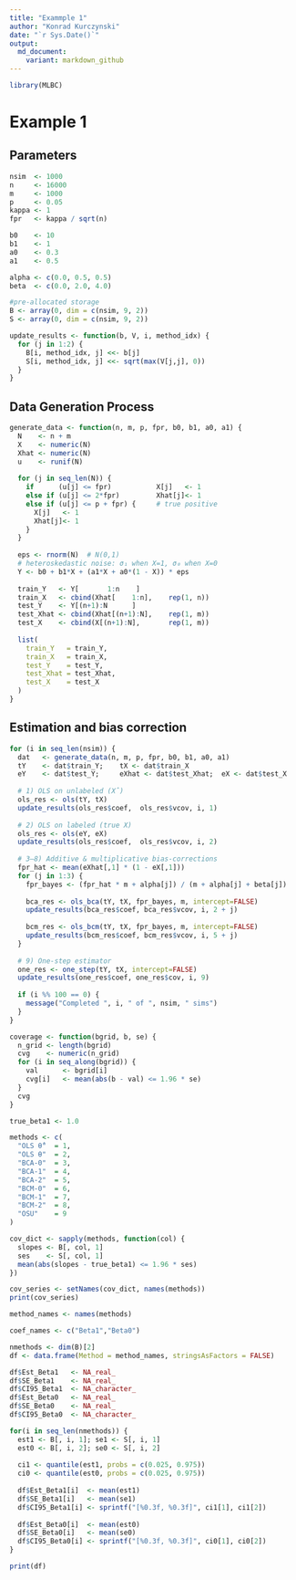 ```yaml
---
title: "Exammple 1"
author: "Konrad Kurczynski"
date: "`r Sys.Date()`"
output: 
  md_document:
    variant: markdown_github
---
```


```r
library(MLBC)
```

# Example 1

## Parameters 

```r
nsim  <- 1000
n     <- 16000
m     <- 1000
p     <- 0.05
kappa <- 1
fpr   <- kappa / sqrt(n)

b0    <- 10
b1    <- 1
a0    <- 0.3   
a1    <- 0.5   

alpha <- c(0.0, 0.5, 0.5)
beta  <- c(0.0, 2.0, 4.0)

#pre-allocated storage
B <- array(0, dim = c(nsim, 9, 2))
S <- array(0, dim = c(nsim, 9, 2))

update_results <- function(b, V, i, method_idx) {
  for (j in 1:2) {
    B[i, method_idx, j] <<- b[j]
    S[i, method_idx, j] <<- sqrt(max(V[j,j], 0))
  }
}
```

## Data Generation Process

```r
generate_data <- function(n, m, p, fpr, b0, b1, a0, a1) {
  N    <- n + m
  X    <- numeric(N)
  Xhat <- numeric(N)
  u    <- runif(N)
  
  for (j in seq_len(N)) {
    if      (u[j] <= fpr)           X[j]   <- 1
    else if (u[j] <= 2*fpr)         Xhat[j]<- 1
    else if (u[j] <= p + fpr) {     # true positive
      X[j]   <- 1
      Xhat[j]<- 1
    }
  }
  
  eps <- rnorm(N)  # N(0,1)
  # heteroskedastic noise: σ₁ when X=1, σ₀ when X=0
  Y <- b0 + b1*X + (a1*X + a0*(1 - X)) * eps
  
  train_Y   <- Y[       1:n    ]
  train_X   <- cbind(Xhat[    1:n],    rep(1, n))
  test_Y    <- Y[(n+1):N      ]
  test_Xhat <- cbind(Xhat[(n+1):N],    rep(1, m))
  test_X    <- cbind(X[(n+1):N],       rep(1, m))
  
  list(
    train_Y   = train_Y,
    train_X   = train_X,
    test_Y    = test_Y,
    test_Xhat = test_Xhat,
    test_X    = test_X
  )
}
```
## Estimation and bias correction

```r
for (i in seq_len(nsim)) {
  dat   <- generate_data(n, m, p, fpr, b0, b1, a0, a1)
  tY    <- dat$train_Y;    tX <- dat$train_X
  eY    <- dat$test_Y;     eXhat <- dat$test_Xhat;  eX <- dat$test_X
  
  # 1) OLS on unlabeled (X̂)
  ols_res <- ols(tY, tX)
  update_results(ols_res$coef,  ols_res$vcov, i, 1)
  
  # 2) OLS on labeled (true X)
  ols_res <- ols(eY, eX)
  update_results(ols_res$coef,  ols_res$vcov, i, 2)
  
  # 3–8) Additive & multiplicative bias‑corrections
  fpr_hat <- mean(eXhat[,1] * (1 - eX[,1]))
  for (j in 1:3) {
    fpr_bayes <- (fpr_hat * m + alpha[j]) / (m + alpha[j] + beta[j])
    
    bca_res <- ols_bca(tY, tX, fpr_bayes, m, intercept=FALSE)
    update_results(bca_res$coef, bca_res$vcov, i, 2 + j)
    
    bcm_res <- ols_bcm(tY, tX, fpr_bayes, m, intercept=FALSE)
    update_results(bcm_res$coef, bcm_res$vcov, i, 5 + j)
  }
  
  # 9) One‑step estimator
  one_res <- one_step(tY, tX, intercept=FALSE)
  update_results(one_res$coef, one_res$cov, i, 9)
  
  if (i %% 100 == 0) {
    message("Completed ", i, " of ", nsim, " sims")
  }
}
```

```r
coverage <- function(bgrid, b, se) {
  n_grid <- length(bgrid)
  cvg    <- numeric(n_grid)
  for (i in seq_along(bgrid)) {
    val      <- bgrid[i]
    cvg[i]   <- mean(abs(b - val) <= 1.96 * se)
  }
  cvg
}

true_beta1 <- 1.0

methods <- c(
  "OLS θ̂"  = 1,
  "OLS θ"  = 2,
  "BCA-0"  = 3,
  "BCA-1"  = 4,
  "BCA-2"  = 5,
  "BCM-0"  = 6,
  "BCM-1"  = 7,
  "BCM-2"  = 8,
  "OSU"    = 9
)

cov_dict <- sapply(methods, function(col) {
  slopes <- B[, col, 1]   
  ses    <- S[, col, 1]
  mean(abs(slopes - true_beta1) <= 1.96 * ses)
})

cov_series <- setNames(cov_dict, names(methods))
print(cov_series)

```

```r
method_names <- names(methods)

coef_names <- c("Beta1","Beta0")

nmethods <- dim(B)[2]
df <- data.frame(Method = method_names, stringsAsFactors = FALSE)

df$Est_Beta1   <- NA_real_
df$SE_Beta1    <- NA_real_
df$CI95_Beta1  <- NA_character_
df$Est_Beta0   <- NA_real_
df$SE_Beta0    <- NA_real_
df$CI95_Beta0  <- NA_character_

for(i in seq_len(nmethods)) {
  est1 <- B[, i, 1]; se1 <- S[, i, 1]
  est0 <- B[, i, 2]; se0 <- S[, i, 2]
  
  ci1 <- quantile(est1, probs = c(0.025, 0.975))
  ci0 <- quantile(est0, probs = c(0.025, 0.975))
  
  df$Est_Beta1[i]  <- mean(est1)
  df$SE_Beta1[i]   <- mean(se1)
  df$CI95_Beta1[i] <- sprintf("[%0.3f, %0.3f]", ci1[1], ci1[2])
  
  df$Est_Beta0[i]  <- mean(est0)
  df$SE_Beta0[i]   <- mean(se0)
  df$CI95_Beta0[i] <- sprintf("[%0.3f, %0.3f]", ci0[1], ci0[2])
}

print(df)
```



